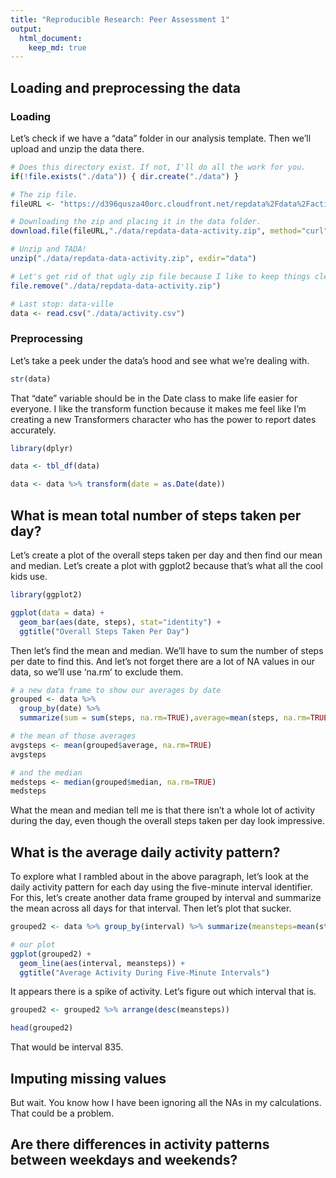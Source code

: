 ```yaml
---
title: "Reproducible Research: Peer Assessment 1"
output: 
  html_document:
    keep_md: true
---
```



## Loading and preprocessing the data

### Loading

Let's check if we have a "data" folder in our analysis template. Then we'll upload and unzip the data there.

```r

# Does this directory exist. If not, I'll do all the work for you.
if(!file.exists("./data")) { dir.create("./data") }

# The zip file.
fileURL <- "https://d396qusza40orc.cloudfront.net/repdata%2Fdata%2Factivity.zip"

# Downloading the zip and placing it in the data folder.
download.file(fileURL,"./data/repdata-data-activity.zip", method="curl")

# Unzip and TADA!
unzip("./data/repdata-data-activity.zip", exdir="data")

# Let's get rid of that ugly zip file because I like to keep things clean.
file.remove("./data/repdata-data-activity.zip")

# Last stop: data-ville
data <- read.csv("./data/activity.csv")

```

### Preprocessing

Let's take a peek under the data's hood and see what we're dealing with.

```r

str(data)

```

That "date" variable should be in the Date class to make life easier for everyone. I like the transform function because it makes me feel like I'm creating a new Transformers character who has the power to report dates accurately.

```r

library(dplyr)

data <- tbl_df(data)

data <- data %>% transform(date = as.Date(date))


```


## What is mean total number of steps taken per day?

Let's create a plot of the overall steps taken per day and then find our mean and median. Let's create a plot with ggplot2 because that's what all the cool kids use. 

```r
library(ggplot2)

ggplot(data = data) + 
  geom_bar(aes(date, steps), stat="identity") +
  ggtitle("Overall Steps Taken Per Day")

```

Then let's find the mean and median. We'll have to sum the number of steps per date to find this. And let's not forget there are a lot of NA values in our data, so we'll use 'na.rm' to exclude them.

```r

# a new data frame to show our averages by date
grouped <- data %>% 
  group_by(date) %>% 
  summarize(sum = sum(steps, na.rm=TRUE),average=mean(steps, na.rm=TRUE), median= median(steps,na.rm=TRUE))

# the mean of those averages
avgsteps <- mean(grouped$average, na.rm=TRUE)
avgsteps

# and the median
medsteps <- median(grouped$median, na.rm=TRUE)
medsteps

```

What the mean and median tell me is that there isn't a whole lot of activity during the day, even though the overall steps taken per day look impressive.

## What is the average daily activity pattern?

To explore what I rambled about in the above paragraph, let's look at the daily activity pattern for each day using the five-minute interval identifier. For this, let's create another data frame grouped by interval and summarize the mean across all days for that interval. Then let's plot that sucker.

```r

grouped2 <- data %>% group_by(interval) %>% summarize(meansteps=mean(steps, na.rm=TRUE))

# our plot
ggplot(grouped2) + 
  geom_line(aes(interval, meansteps)) + 
  ggtitle("Average Activity During Five-Minute Intervals")

```

It appears there is a spike of activity. Let's figure out which interval that is.

```r

grouped2 <- grouped2 %>% arrange(desc(meansteps))

head(grouped2)

```

That would be interval 835.

## Imputing missing values

But wait. You know how I have been ignoring all the NAs in my calculations. That could be a problem.


## Are there differences in activity patterns between weekdays and weekends?
